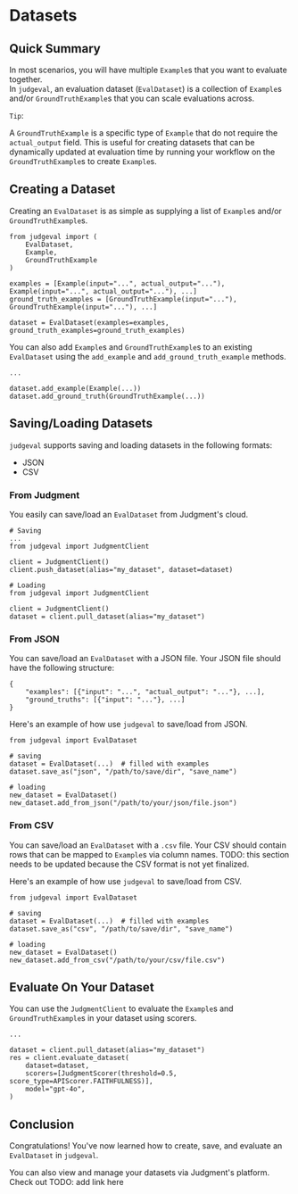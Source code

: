 # Datasets 

## Quick Summary
In most scenarios, you will have multiple `Example`s that you want to evaluate together.  
In `judgeval`, an evaluation dataset (`EvalDataset`) is a collection of `Example`s and/or `GroundTruthExample`s that you can scale evaluations across.

`Tip`:

A `GroundTruthExample` is a specific type of `Example` that do not require the `actual_output` field. This is useful for creating datasets that can be dynamically updated at evaluation time by running your workflow on the `GroundTruthExample`s to create `Example`s.

## Creating a Dataset

Creating an `EvalDataset` is as simple as supplying a list of `Example`s and/or `GroundTruthExample`s.

```
from judgeval import (
    EvalDataset, 
    Example, 
    GroundTruthExample
)

examples = [Example(input="...", actual_output="..."), Example(input="...", actual_output="..."), ...]
ground_truth_examples = [GroundTruthExample(input="..."), GroundTruthExample(input="..."), ...]

dataset = EvalDataset(examples=examples, ground_truth_examples=ground_truth_examples)
```

You can also add `Example`s and `GroundTruthExample`s to an existing `EvalDataset` using the `add_example` and `add_ground_truth_example` methods.

```
...

dataset.add_example(Example(...))
dataset.add_ground_truth(GroundTruthExample(...))
```

## Saving/Loading Datasets

`judgeval` supports saving and loading datasets in the following formats:
- JSON
- CSV

### From Judgment
You easily can save/load an `EvalDataset` from Judgment's cloud. 

```
# Saving
...
from judgeval import JudgmentClient

client = JudgmentClient()
client.push_dataset(alias="my_dataset", dataset=dataset)
```

```
# Loading
from judgeval import JudgmentClient

client = JudgmentClient()
dataset = client.pull_dataset(alias="my_dataset")
```

### From JSON

You can save/load an `EvalDataset` with a JSON file. Your JSON file should have the following structure:
```
{
    "examples": [{"input": "...", "actual_output": "..."}, ...],
    "ground_truths": [{"input": "..."}, ...]
}
```

Here's an example of how use `judgeval` to save/load from JSON.

```
from judgeval import EvalDataset

# saving
dataset = EvalDataset(...)  # filled with examples
dataset.save_as("json", "/path/to/save/dir", "save_name")

# loading
new_dataset = EvalDataset()
new_dataset.add_from_json("/path/to/your/json/file.json")

```

### From CSV

You can save/load an `EvalDataset` with a `.csv` file. Your CSV should contain rows that can be mapped to `Example`s via column names.
TODO: this section needs to be updated because the CSV format is not yet finalized.


Here's an example of how use `judgeval` to save/load from CSV.

```
from judgeval import EvalDataset

# saving
dataset = EvalDataset(...)  # filled with examples
dataset.save_as("csv", "/path/to/save/dir", "save_name")

# loading
new_dataset = EvalDataset()
new_dataset.add_from_csv("/path/to/your/csv/file.csv")
```

## Evaluate On Your Dataset

You can use the `JudgmentClient` to evaluate the `Example`s and `GroundTruthExample`s in your dataset using scorers.

```
...

dataset = client.pull_dataset(alias="my_dataset")
res = client.evaluate_dataset(
    dataset=dataset,
    scorers=[JudgmentScorer(threshold=0.5, score_type=APIScorer.FAITHFULNESS)],
    model="gpt-4o",
)
```

## Conclusion 

Congratulations! You've now learned how to create, save, and evaluate an `EvalDataset` in `judgeval`.

You can also view and manage your datasets via Judgment's platform. Check out TODO: add link here
